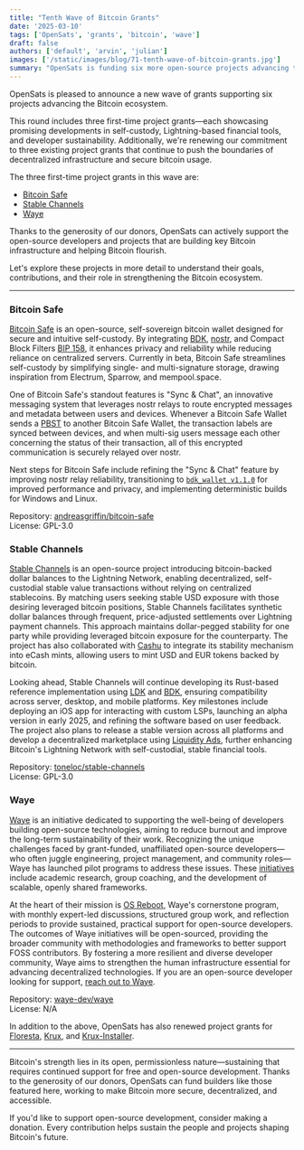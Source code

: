 ```yaml
---
title: "Tenth Wave of Bitcoin Grants"
date: '2025-03-10'
tags: ['OpenSats', 'grants', 'bitcoin', 'wave']
draft: false
authors: ['default', 'arvin', 'julian']
images: ['/static/images/blog/71-tenth-wave-of-bitcoin-grants.jpg']
summary: "OpenSats is funding six more open-source projects advancing the Bitcoin ecosystem."
---
```


OpenSats is pleased to announce a new wave of grants supporting six projects
advancing the Bitcoin ecosystem.

This round includes three first-time project grants—each showcasing promising
developments in self-custody, Lightning-based financial tools, and developer
sustainability. Additionally, we're renewing our commitment to three existing
project grants that continue to push the boundaries of decentralized
infrastructure and secure bitcoin usage.

The three first-time project grants in this wave are:

- [Bitcoin Safe](#bitcoin-safe)
- [Stable Channels](#stable-channels)
- [Waye](#waye)

Thanks to the generosity of our donors, OpenSats can actively support the
open-source developers and projects that are building key Bitcoin infrastructure
and helping Bitcoin flourish.

<center>
    <DonateToGeneralFundButton/>
</center>

Let's explore these projects in more detail to understand their goals,
contributions, and their role in strengthening the Bitcoin ecosystem.

---

### Bitcoin Safe

[Bitcoin Safe](https://bitcoin-safe.org/en/) is an open-source, self-sovereign
bitcoin wallet designed for secure and intuitive self-custody. By integrating
[BDK](https://bitcoindevkit.org/), [nostr], and Compact Block Filters [BIP 158],
it enhances privacy and reliability while reducing reliance on centralized
servers. Currently in beta, Bitcoin Safe streamlines self-custody by simplifying
single- and multi-signature storage, drawing inspiration from Electrum, Sparrow,
and mempool.space.

One of Bitcoin Safe's standout features is "Sync & Chat", an innovative
messaging system that leverages nostr relays to route encrypted messages and
metadata between users and devices.  Whenever a Bitcoin Safe Wallet sends a
[PBST](https://bitcoinops.org/en/topics/psbt/) to another Bitcoin Safe Wallet,
the transaction labels are synced between devices, and when multi-sig users
message each other concerning the status of their transaction, all of this
encrypted communication is securely relayed over nostr.

Next steps for Bitcoin Safe include refining the "Sync & Chat" feature by
improving nostr relay reliability, transitioning to [`bdk_wallet v1.1.0`] for
improved performance and privacy, and implementing deterministic builds for
Windows and Linux.

Repository: [andreasgriffin/bitcoin-safe](https://github.com/andreasgriffin/bitcoin-safe)  
License: GPL-3.0

### Stable Channels

[Stable Channels](https://stablechannels.com/) is an open-source project
introducing bitcoin-backed dollar balances to the Lightning Network, enabling
decentralized, self-custodial stable value transactions without relying on
centralized stablecoins. By matching users seeking stable USD exposure with
those desiring leveraged bitcoin positions, Stable Channels facilitates
synthetic dollar balances through frequent, price-adjusted settlements over
Lightning payment channels. This approach maintains dollar-pegged stability for
one party while providing leveraged bitcoin exposure for the counterparty. The
project has also collaborated with [Cashu](https://docs.cashu.space/protocol) to
integrate its stability mechanism into eCash mints, allowing users to mint USD
and EUR tokens backed by bitcoin.

Looking ahead, Stable Channels will continue developing its Rust-based reference
implementation using [LDK](https://lightningdevkit.org/) and
[BDK](https://bitcoindevkit.org/), ensuring compatibility across server,
desktop, and mobile platforms. Key milestones include deploying an iOS app for
interacting with custom LSPs, launching an alpha version in early 2025, and
refining the software based on user feedback. The project also plans to release
a stable version across all platforms and develop a decentralized marketplace
using [Liquidity Ads], further enhancing Bitcoin's Lightning Network with
self-custodial, stable financial tools.

Repository: [toneloc/stable-channels](https://github.com/toneloc/stable-channels)  
License: GPL-3.0

### Waye

[Waye](https://www.waye.dev/) is an initiative dedicated to supporting the
well-being of developers building open-source technologies, aiming to reduce
burnout and improve the long-term sustainability of their work. Recognizing the
unique challenges faced by grant-funded, unaffiliated open-source developers—who
often juggle engineering, project management, and community roles—Waye has
launched pilot programs to address these issues. These
[initiatives](https://www.waye.dev/initiatives) include academic research, group
coaching, and the development of scalable, openly shared frameworks.

At the heart of their mission is [OS
Reboot](https://www.waye.dev/initiatives/os-reboot), Waye's cornerstone program,
with monthly expert-led discussions, structured group work, and reflection
periods to provide sustained, practical support for open-source developers. The
outcomes of Waye initiatives will be open-sourced, providing the broader
community with methodologies and frameworks to better support FOSS contributors.
By fostering a more resilient and diverse developer community, Waye aims to
strengthen the human infrastructure essential for advancing decentralized
technologies. If you are an open-source developer looking for support, [reach
out to Waye](waye.dev@gmail.com).

Repository: [waye-dev/waye](https://github.com/waye-dev/waye)  
License: N/A

In addition to the above, OpenSats has also renewed project grants for
[Floresta](/blog/bitcoin-grants-september-2024-7th-wave#floresta),
[Krux](/blog/bitcoin-grants-july-2024#krux), and
[Krux-Installer](/blog/bitcoin-grants-july-2024#krux-installer).

---

Bitcoin's strength lies in its open, permissionless nature—sustaining that
requires continued support for free and open-source development. Thanks to the
generosity of our donors, OpenSats can fund builders like those featured here,
working to make Bitcoin more secure, decentralized, and accessible.

If you'd like to support open-source development, consider making a donation.
Every contribution helps sustain the people and projects shaping Bitcoin's
future.

<center>
    <DonateToGeneralFundButton/>
</center>

[nostr]: https://github.com/nostr-protocol/nostr?tab=readme-ov-file#nostr---notes-and-other-stuff-transmitted-by-relays
[Liquidity Ads]: https://bitcoinops.org/en/topics/liquidity-advertisements
[BIP 158]: https://github.com/bitcoin/bips/blob/master/bip-0158.mediawiki
[`bdk_wallet v1.1.0`]: https://github.com/bitcoindevkit/bdk/releases/tag/wallet-1.1.0
